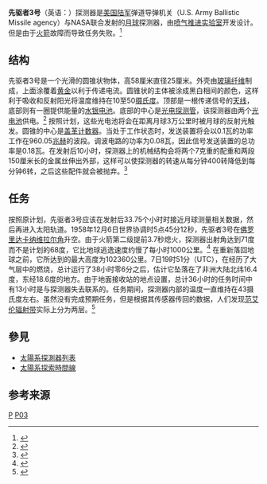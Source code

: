 {{noteTA
|T=zh-cn:先驱者3号; zh-tw:先鋒3號;
|G1=Astronomy
}}
{{Infobox_Spacecraft
|Image=[[Image:Pioneer_3.jpg|300px]]
|Name=先驱者3号
|Organization=美国陆军弹道导弹机关, [[美国国家航空航天局|NASA]]
|Flyby_Of=[[月球|月球]]
|Launch=1958年12月6日05:45:12 [[世界协调时|UTC]]
| Mass =5.87千克
| NSSDC_ID=1958-008A
|Mission_Type=飞越
}}
'''先驱者3号'''（英语：'''{{lang|en|Pioneer 3}}'''）探测器是[[美国陆军|美国陆军]]弹道导弹机关（U.S. Army Ballistic Missile agency）与NASA联合发射的[[月球|月球]]探测器，由[[喷气推进实验室|喷气推进实验室]]开发设计。但是由于[[火箭|火箭]]故障而导致任务失败。<ref>{{Cite web |url=http://www.jpl.nasa.gov/missions/missiondetails.cfm?mission=Pioneer3and4 |title=Pioneer 3-4 |accessdate=2009-09-14 |archive-date=2009-08-21 |archive-url=https://web.archive.org/web/20090821031052/http://www.jpl.nasa.gov/missions/missiondetails.cfm?mission=Pioneer3and4 |dead-url=no }}</ref>

==结构==
先驱者3号是一个光滑的圆锥状物体，高58厘米直径25厘米。外壳由[[玻璃纤维|玻璃纤维]]制成，上面涂覆着[[黄金|黄金]]以利于传递电流。圆锥状的主体被涂成黑白相间的颜色，这样利于吸收和反射阳光将温度维持在10至50[[摄氏度|摄氏度]]。顶部是一根传递信号的[[天线|天线]]，底部则有一圈提供能量的[[水银电池|水银电池]]。底部的中心是[[光电探测管|光电探测管]]，该探测器由两个[[光电池|光电池]]供电。<ref>{{Cite web |url=http://www3.nstm.gov.tw/space/chinese/history/1958-6.htm |title=1958.12.6 美國拓荒者3號（PIONEER 3）發射升空 |accessdate=2009-09-14 |archive-date=2004-08-13 |archive-url=https://web.archive.org/web/20040813025320/http://www.nstm.gov.tw/space/chinese/history/1958-6.htm |dead-url=no }}</ref> 按照计划，这些光电池将会在距离月球3万公里时被月球的反射光触发。圆锥的中心是[[盖革计数器|盖革计数器]]。当处于工作状态时，发送装置将会以0.1瓦的功率工作在960.05[[兆赫|兆赫]]的波段。调波电路的功率为0.08瓦，因此信号发送装置的总功率是0.18瓦。在发射后10小时，探测器上的机械结构会将两个7克重的配重和两段150厘米长的金属丝伸出外部，这样可以使探测器的转速从每分钟400转降低到每分钟6转，之后这些配件就会被抛弃。<ref>{{Cite web |url=http://nssdc.gsfc.nasa.gov/nmc/masterCatalog.do?sc=1958-008A |title=Pioneer  3 |accessdate=2009-09-14 |archive-date=2009-07-26 |archive-url=https://web.archive.org/web/20090726035616/http://nssdc.gsfc.nasa.gov/nmc/masterCatalog.do?sc=1958-008A |dead-url=no }}</ref>

==任务==
按照原计划，先驱者3号应该在发射后33.75个小时时接近月球测量相关数据，然后再进入太阳轨道。1958年12月6日世界协调时5点45分12秒，先驱者3号在[[佛罗里达|佛罗里达]][[卡纳维拉尔角|卡纳维拉尔角]]升空。由于火箭第二级提前3.7秒熄火，探测器出射角达到71度而不是计划的68度，它比地球逃逸速度约慢了每小时1000公里。<ref>{{Cite web |url=http://claudelafleur.qc.ca/Spacecrafts-1958.html#Pioneer-3 |title=The 28 spacecrafts launched in 1958 : |accessdate=2009-09-14 |archive-date=2009-09-11 |archive-url=https://web.archive.org/web/20090911011607/http://claudelafleur.qc.ca/Spacecrafts-1958.html#Pioneer-3 |dead-url=yes }}</ref> 在重新落回地球之前，它所达到的最大高度为102360公里。7日19时51分（UTC），在经历了大气层中的燃烧，总计运行了38小时零6分之后，估计它坠落在了非洲大陆北纬16.4度，东经18.6度的地方。由于地面接收站的地点设置，总计36小时的任务时间中有13小时是与探测器失去联系的。任务期间，探测器内部的温度一直维持在43摄氏度左右。虽然没有完成预期任务，但是根据其传感器传回的数据，人们发现[[范艾伦辐射带|范艾伦辐射带]]实际上分为两层。<ref>{{Cite web |url=http://www.astronautix.com/craft/pioeer34.htm |title=Pioneer 3-4  |accessdate=2009-09-14 |archive-date=2010-01-16 |archive-url=https://web.archive.org/web/20100116210138/http://astronautix.com/craft/pioeer34.htm |dead-url=no }}</ref>

==參見==
*[[太陽系探測器列表|太陽系探測器列表]]
*[[太陽系探索時間線|太陽系探索時間線]]

==参考来源==
{{Reflist}}

{{Pioneer program|before=<br/>[[先驱者2号|先驱者2号]]|after=<br/>[[先驱者4号|先驱者4号]]}}

{{月球任務}}

[[Category:月球航天器|P]]
[[Category:先驅者系列|P03]]